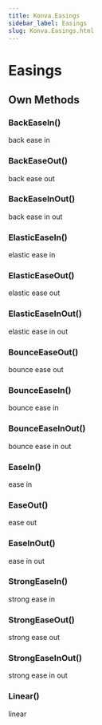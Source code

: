 ```yaml
---
title: Konva.Easings
sidebar_label: Easings
slug: Konva.Easings.html
---
```


# Easings

## Own Methods

### BackEaseIn()

back ease in

### BackEaseOut()

back ease out

### BackEaseInOut()

back ease in out

### ElasticEaseIn()

elastic ease in

### ElasticEaseOut()

elastic ease out

### ElasticEaseInOut()

elastic ease in out

### BounceEaseOut()

bounce ease out

### BounceEaseIn()

bounce ease in

### BounceEaseInOut()

bounce ease in out

### EaseIn()

ease in

### EaseOut()

ease out

### EaseInOut()

ease in out

### StrongEaseIn()

strong ease in

### StrongEaseOut()

strong ease out

### StrongEaseInOut()

strong ease in out

### Linear()

linear

